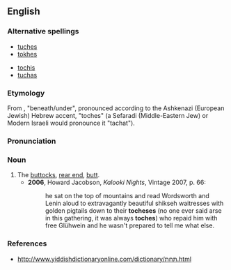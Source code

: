 ==English==

===Alternative spellings===
{{top2}}
* [[tuches]]
* [[tokhes]]
{{mid2}}
* [[tochis]]
* [[tuchas]]
{{bottom}}

===Etymology===
From {{Heb}} {{term|תּחת|sc=Hebr}}, "beneath/under", pronounced according to the Ashkenazi (European Jewish) Hebrew accent, "toches" (a Sefaradi (Middle-Eastern Jew) or Modern Israeli would pronounce it "tachat").

===Pronunciation===
{{IPA|/ˈtɒxəs/}}

===Noun===
{{en-noun|es}}

# The [[buttocks]], [[rear end]], [[butt]].
#* '''2006''', Howard Jacobson, ''Kalooki Nights'', Vintage 2007, p. 66:
#*: he sat on the top of mountains and read Wordsworth and Lenin aloud to extravagantly beautiful shikseh waitresses with golden pigtails down to their '''tocheses''' (no one ever said arse in this gathering, it was always '''toches''') who repaid him with free Glühwein and he wasn't prepared to tell me what else.

===References===
* http://www.yiddishdictionaryonline.com/dictionary/תּחת.html